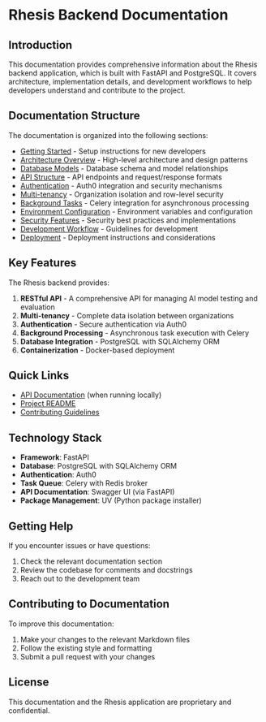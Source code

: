 # Rhesis Backend Documentation

## Introduction

This documentation provides comprehensive information about the Rhesis backend application, which is built with FastAPI and PostgreSQL. It covers architecture, implementation details, and development workflows to help developers understand and contribute to the project.

## Documentation Structure

The documentation is organized into the following sections:

- [Getting Started](./getting-started.md) - Setup instructions for new developers
- [Architecture Overview](./architecture.md) - High-level architecture and design patterns
- [Database Models](./database-models.md) - Database schema and model relationships
- [API Structure](./api-structure.md) - API endpoints and request/response formats
- [Authentication](./authentication.md) - Auth0 integration and security mechanisms
- [Multi-tenancy](./multi-tenancy.md) - Organization isolation and row-level security
- [Background Tasks](./background-tasks.md) - Celery integration for asynchronous processing
- [Environment Configuration](./environment-config.md) - Environment variables and configuration
- [Security Features](./security.md) - Security best practices and implementations
- [Development Workflow](./development-workflow.md) - Guidelines for development
- [Deployment](./deployment.md) - Deployment instructions and considerations

## Key Features

The Rhesis backend provides:

1. **RESTful API** - A comprehensive API for managing AI model testing and evaluation
2. **Multi-tenancy** - Complete data isolation between organizations
3. **Authentication** - Secure authentication via Auth0
4. **Background Processing** - Asynchronous task execution with Celery
5. **Database Integration** - PostgreSQL with SQLAlchemy ORM
6. **Containerization** - Docker-based deployment

## Quick Links

- [API Documentation](http://localhost:8000/docs) (when running locally)
- [Project README](../../apps/backend/README.md)
- [Contributing Guidelines](../../apps/backend/CONTRIBUTING.md)

## Technology Stack

- **Framework**: FastAPI
- **Database**: PostgreSQL with SQLAlchemy ORM
- **Authentication**: Auth0
- **Task Queue**: Celery with Redis broker
- **API Documentation**: Swagger UI (via FastAPI)
- **Package Management**: UV (Python package installer)

## Getting Help

If you encounter issues or have questions:

1. Check the relevant documentation section
2. Review the codebase for comments and docstrings
3. Reach out to the development team

## Contributing to Documentation

To improve this documentation:

1. Make your changes to the relevant Markdown files
2. Follow the existing style and formatting
3. Submit a pull request with your changes

## License

This documentation and the Rhesis application are proprietary and confidential.
